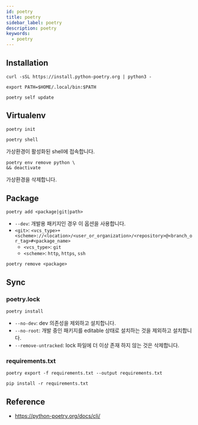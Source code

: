 ```yaml
---
id: poetry
title: poetry
sidebar_label: poetry
description: poetry
keywords:
  - poetry
---
```


## Installation

```shell
curl -sSL https://install.python-poetry.org | python3 -
```

```shell title="~/.zshrc"
export PATH=$HOME/.local/bin:$PATH
```

```shell
poetry self update
```

## Virtualenv

```shell
poetry init
```

```shell
poetry shell
```

가상환경이 활성화된 shell에 접속합니다.

```shell
poetry env remove python \
&& deactivate
```

가상환경을 삭제합니다.

## Package

```shell
poetry add <package|git|path>
```

- `--dev`: 개발용 패키지인 경우 이 옵션을 사용합니다.
- `<git>`: `<vcs_type>+<scheme>://<location>/<user_or_organization>/<repository>@<branch_or_tag>#<package_name>`
  - `<vcs_type>`: `git`
  - `<scheme>`: `http`, `https`, `ssh`

```shell
poetry remove <package>
```

## Sync

### poetry.lock

```shell
poetry install
```

- `--no-dev`: dev 의존성을 제외하고 설치합니다.
- `--no-root`: 개발 중인 패키지를 editable 상태로 설치하는 것을 제외하고 설치합니다.
- `--remove-untracked`: lock 파일에 더 이상 존재 하지 않는 것은 삭제합니다.

### requirements.txt

```shell
poetry export -f requirements.txt --output requirements.txt
```

```shell
pip install -r requirements.txt
```

## Reference

- https://python-poetry.org/docs/cli/
